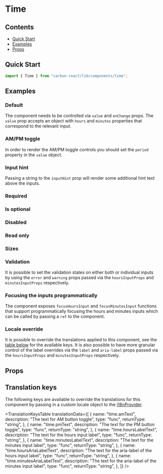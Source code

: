 


<Meta title="Time" of={TimeStories} />

# Time

## Contents

- [Quick Start](#quick-start)
- [Examples](#examples)
- [Props](#props)

## Quick Start

```javascript
import { Time } from "carbon-react/lib/components/time";
```

## Examples

### Default

The component needs to be controlled via `value` and `onChange` props. The `value` prop accepts an object
with `hours` and `minutes` properties that correspond to the relevant input.

<Canvas of={TimeStories.Default} />

### AM/PM toggle

In order to render the AM/PM toggle controls you should set the `period` property in the `value` object.

<Canvas of={TimeStories.AmPmToggle} />

### Input hint

Passing a string to the `inputHint` prop will render some additional hint text above the inputs.

<Canvas of={TimeStories.InputHint} />

### Required

<Canvas of={TimeStories.Required} />

### Is optional

<Canvas of={TimeStories.IsOptional} />

### Disabled

<Canvas of={TimeStories.Disabled} />

### Read only

<Canvas of={TimeStories.ReadOnly} />

### Sizes

<Canvas of={TimeStories.Sizes} />

### Validation

It is possible to set the validation states on either both or individual inputs by using the `error`
and `warning` props passed via the `hoursInputProps` and `minutesInputProps` respectively.

<Canvas of={TimeStories.Validation} />

### Focusing the inputs programmatically

The component exposes `focusHoursInput` and `focusMinutesInput` functions that support programmatically
focusing the hours and minutes inputs which can be called by passing a `ref` to the component.

<Canvas of={TimeStories.FocusingInputs} />

### Locale override

It is possible to override the translations applied to this component, see the [table below](#translation-keys)
for the available keys. It is also possible to have more granular control of the label overrides via the
`label` and `aria-label` props passed via the `hoursInputProps` and `minutesInputProps` respectively.

<Canvas of={TimeStories.LocaleOverride} />

## Props

<ArgTypes of={TimeStories} />

## Translation keys

The following keys are available to override the translations for this component by passing in a custom locale object
to the [i18nProvider](../?path=/docs/documentation-i18n--docs).

<TranslationKeysTable
  translationData={[
    {
      name: "time.amText",
      description: "The text for AM button toggle",
      type: "func",
      returnType: "string",
    },
    {
      name: "time.pmText",
      description: "The text for the PM button toggle",
      type: "func",
      returnType: "string",
    },
    {
      name: "time.hoursLabelText",
      description: "The text for the hours input label",
      type: "func",
      returnType: "string",
    },
    {
      name: "time.minutesLabelText",
      description: "The text for the minutes input label",
      type: "func",
      returnType: "string",
    },
    {
      name: "time.hoursAriaLabelText",
      description: "The text for the aria-label of the hours input label",
      type: "func",
      returnType: "string",
    },
    {
      name: "time.minutesAriaLabelText",
      description: "The text for the aria-label of the minutes input label",
      type: "func",
      returnType: "string",
    },
  ]}
/>
